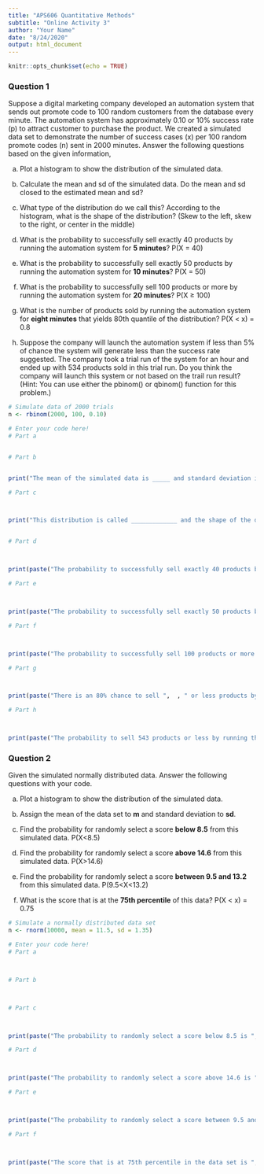 ```yaml
---
title: "APS606 Quantitative Methods"
subtitle: "Online Activity 3"
author: "Your Name"
date: "8/24/2020"
output: html_document
---
```


```r
knitr::opts_chunk$set(echo = TRUE)
```

### Question 1

Suppose a digital marketing company developed an automation system that sends out promote code to 100 random customers from the database every minute. The automation system has approximately 0.10 or 10% success rate (p) to attract customer to purchase the product. We created a simulated data set to demonstrate the number of success cases (x) per 100 random promote codes (n) sent in 2000 minutes. Answer the following questions based on the given information,

a. Plot a histogram to show the distribution of the simulated data.

b. Calculate the mean and sd of the simulated data. Do the mean and sd closed to the estimated mean and sd? 

c. What type of the distribution do we call this?  According to the histogram, what is the shape of the distribution? (Skew to the left, skew to the right, or center in the middle) 

d. What is the probability to successfully sell exactly 40 products by running the automation system for **5 minutes**? P(X = 40)

e. What is the probability to successfully sell exactly 50 products by running the automation system for **10 minutes**? P(X = 50)

f. What is the probability to successfully sell 100 products or more by running the automation system for **20 minutes**? P(X $\geq$ 100)

g. What is the number of products sold by running the automation system for **eight minutes** that yields 80th quantile of the distribution? P(X < x) = 0.8

h. Suppose the company will launch the automation system if less than 5% of chance the system will generate less than the success rate suggested. The company took a trial run of the system for an hour and ended up with 534 products sold in this trial run. Do you think the company will launch this system or not based on the trail run result?
(Hint: You can use either the pbinom() or qbinom() function for this problem.)

```r
# Simulate data of 2000 trials
n <- rbinom(2000, 100, 0.10)

# Enter your code here!
# Part a


# Part b


print("The mean of the simulated data is _____ and standard deviation is _____.  If using the binomial distribution definition, the mean of the distribution should be _____ and standard deviation is _____.")

# Part c



print("This distribution is called _____________ and the shape of the data distribution of the product sales is ______________")


# Part d



print(paste("The probability to successfully sell exactly 40 products by running the automation system for 5 minutes ", ))

# Part e



print(paste("The probability to successfully sell exactly 50 products by running the automation system for 10 minutes ", ))

# Part f



print(paste("The probability to successfully sell 100 products or more by running the automation system for 20 minutes ", ))

# Part g



print(paste("There is an 80% chance to sell ",  , " or less products by running the automation system for 8 minutes."))

# Part h



print(paste("The probability to sell 543 products or less by running the automation system for an hour is ",  , ".  Based on this probability, the company will (approve / not approve) the new promotion system."))

```

### Question 2

Given the simulated normally distributed data. Answer the following questions with your code.

a. Plot a histogram to show the distribution of the simulated data.

b. Assign the mean of the data set to **m** and standard deviation to **sd**.

c. Find the probability for randomly select a score **below 8.5** from this simulated data. P(X<8.5)

d. Find the probability for randomly select a score **above 14.6** from this simulated data. P(X>14.6)

e. Find the probability for randomly select a score **between 9.5 and 13.2** from this simulated data. P(9.5<X<13.2)

f. What is the score that is at the **75th percentile** of this data? P(X < x) = 0.75

```r
# Simulate a normally distributed data set
n <- rnorm(10000, mean = 11.5, sd = 1.35)

# Enter your code here!
# Part a



# Part b



# Part c



print(paste("The probability to randomly select a score below 8.5 is ", ))

# Part d



print(paste("The probability to randomly select a score above 14.6 is ", ))

# Part e



print(paste("The probability to randomly select a score between 9.5 and 13.2 is ", ))

# Part f



print(paste("The score that is at 75th percentile in the data set is ", ))

```
